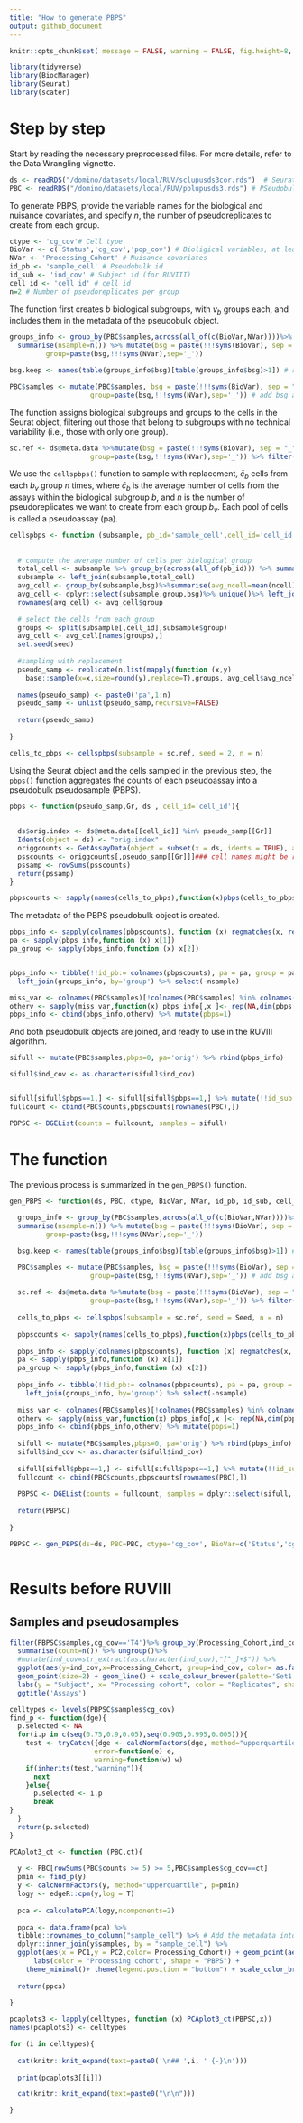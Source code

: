 ```yaml
---
title: "How to generate PBPS"
output: github_document
---
```


```r
knitr::opts_chunk$set( message = FALSE, warning = FALSE, fig.height=8, fig.width=11)

library(tidyverse)
library(BiocManager)
library(Seurat)
library(scater)


```

# Step by step 

Start by reading the necessary preprocessed files. For more details, refer to the Data Wrangling vignette.

```r

ds <- readRDS("/domino/datasets/local/RUV/sclupusds3cor.rds")  # Seurat object with the single cell information, a cell id must be included in the metadata
PBC <- readRDS("/domino/datasets/local/RUV/pblupusds3.rds") # PSeudobulk object

```

To generate PBPS, provide the variable names for the biological and nuisance covariates, and specify $n$, the number of pseudoreplicates to create from each group.

```r

ctype <- 'cg_cov'# Cell type 
BioVar <- c('Status','cg_cov','pop_cov') # Bioligical variables, at least cell type and factor of interest
NVar <- 'Processing_Cohort' # Nuisance covariates
id_pb <- 'sample_cell' # Pseudobulk id
id_sub <- 'ind_cov' # Subject id (for RUVIII)
cell_id <- 'cell_id' # cell id
n=2 # Number of pseudoreplicates per group

```

The function first creates $b$ biological subgroups, with $v_b$ groups each, and includes them in the metadata of the pseudobulk object.

```r

groups_info <- group_by(PBC$samples,across(all_of(c(BioVar,NVar))))%>%
  summarise(nsample=n()) %>% mutate(bsg = paste(!!!syms(BioVar), sep = "_"),
         group=paste(bsg,!!!syms(NVar),sep='_'))

bsg.keep <- names(table(groups_info$bsg)[table(groups_info$bsg)>1]) # remove bsg with only 1 group

PBC$samples <- mutate(PBC$samples, bsg = paste(!!!syms(BioVar), sep = "_"),
                    group=paste(bsg,!!!syms(NVar),sep='_')) # add bsg and group info

```

The function assigns biological subgroups and groups to the cells in the Seurat object, filtering out those that belong to subgroups with no technical variability (i.e., those with only one group).

```r
sc.ref <- ds@meta.data %>%mutate(bsg = paste(!!!syms(BioVar), sep = "_"),
                    group=paste(bsg,!!!syms(NVar),sep='_')) %>% filter(bsg %in% bsg.keep)

```

We use the `cellspbps()` function to sample with replacement, $\bar c_b$ cells from each $b_v$ group $n$ times, where $\bar c_b$ is the average number of cells from the assays within the biological subgroup $b$, and $n$ is the number of pseudoreplicates we want to create from each group $b_v$. Each pool of cells is called a pseudoassay (pa).

```r

cellspbps <- function (subsample, pb_id='sample_cell',cell_id='cell_id', seed = 1,n=1){
  
  
  # compute the average number of cells per biological group
  total_cell <- subsample %>% group_by(across(all_of(pb_id))) %>% summarise(ncell=n())
  subsample <- left_join(subsample,total_cell)
  avg_cell <- group_by(subsample,bsg)%>%summarise(avg_ncell=mean(ncell))
  avg_cell <- dplyr::select(subsample,group,bsg)%>% unique()%>% left_join(avg_cell,by='bsg')
  rownames(avg_cell) <- avg_cell$group
  
  # select the cells from each group
  groups <- split(subsample[,cell_id],subsample$group)
  avg_cell <- avg_cell[names(groups),]
  set.seed(seed)
  
  #sampling with replacement
  pseudo_samp <- replicate(n,list(mapply(function (x,y) 
    base::sample(x=x,size=round(y),replace=T),groups, avg_cell$avg_ncell, SIMPLIFY = F)))
  
  names(pseudo_samp) <- paste0('pa',1:n)
  pseudo_samp <- unlist(pseudo_samp,recursive=FALSE)
  
  return(pseudo_samp)
  
}

cells_to_pbps <- cellspbps(subsample = sc.ref, seed = 2, n = n)

```

Using the Seurat object and the cells sampled in the previous step, the `pbps()` function aggregates the counts of each pseudoassay into a pseudobulk pseudosample (PBPS).

```r

pbps <- function(pseudo_samp,Gr, ds , cell_id='cell_id'){
  
  
  ds$orig.index <- ds@meta.data[[cell_id]] %in% pseudo_samp[[Gr]]
  Idents(object = ds) <- "orig.index"
  origgcounts <- GetAssayData(object = subset(x = ds, idents = TRUE), assay = "originalexp", slot = "counts")
  psscounts <- origgcounts[,pseudo_samp[[Gr]]]### cell names might be repeated, this does the trick
  pssamp <- rowSums(psscounts)
  return(pssamp)
}

pbpscounts <- sapply(names(cells_to_pbps),function(x)pbps(cells_to_pbps,Gr=x,ds=ds))

```

The metadata of the PBPS pseudobulk object is created.

```r

pbps_info <- sapply(colnames(pbpscounts), function (x) regmatches(x, regexpr("\\.", x), invert = TRUE))
pa <- sapply(pbps_info,function (x) x[1])
pa_group <- sapply(pbps_info,function (x) x[2])


pbps_info <- tibble(!!id_pb:= colnames(pbpscounts), pa = pa, group = pa_group) %>%
  left_join(groups_info, by='group') %>% select(-nsample)

miss_var <- colnames(PBC$samples)[!colnames(PBC$samples) %in% colnames(pbps_info) ]
otherv <- sapply(miss_var,function(x) pbps_info[,x ]<- rep(NA,dim(pbps_info)[1]))
pbps_info <- cbind(pbps_info,otherv) %>% mutate(pbps=1)

```

And both pseudobulk objects are joined, and ready to use in the RUVIII algorithm.

```r

sifull <- mutate(PBC$samples,pbps=0, pa='orig') %>% rbind(pbps_info)

sifull$ind_cov <- as.character(sifull$ind_cov)


sifull[sifull$pbps==1,] <- sifull[sifull$pbps==1,] %>% mutate(!!id_sub:= paste(!!!syms(setdiff(BioVar, ctype)), sep = "_"))
fullcount <- cbind(PBC$counts,pbpscounts[rownames(PBC),])

PBPSC <- DGEList(counts = fullcount, samples = sifull)

```
# The function

The previous process is summarized in the `gen_PBPS()` function.

```r

gen_PBPS <- function(ds, PBC, ctype, BioVar, NVar, id_pb, id_sub, cell_id, n=2, Seed=2 ){
  
  groups_info <- group_by(PBC$samples,across(all_of(c(BioVar,NVar))))%>%
  summarise(nsample=n()) %>% mutate(bsg = paste(!!!syms(BioVar), sep = "_"),
         group=paste(bsg,!!!syms(NVar),sep='_'))

  bsg.keep <- names(table(groups_info$bsg)[table(groups_info$bsg)>1]) # remove bsg with only 1 group

  PBC$samples <- mutate(PBC$samples, bsg = paste(!!!syms(BioVar), sep = "_"),
                    group=paste(bsg,!!!syms(NVar),sep='_')) # add bsg and group info
  
  sc.ref <- ds@meta.data %>%mutate(bsg = paste(!!!syms(BioVar), sep = "_"),
                    group=paste(bsg,!!!syms(NVar),sep='_')) %>% filter(bsg %in% bsg.keep)
  
  cells_to_pbps <- cellspbps(subsample = sc.ref, seed = Seed, n = n)
  
  pbpscounts <- sapply(names(cells_to_pbps),function(x)pbps(cells_to_pbps,Gr=x,ds=ds))
  
  pbps_info <- sapply(colnames(pbpscounts), function (x) regmatches(x, regexpr("\\.", x), invert = TRUE))
  pa <- sapply(pbps_info,function (x) x[1])
  pa_group <- sapply(pbps_info,function (x) x[2])
  
  pbps_info <- tibble(!!id_pb:= colnames(pbpscounts), pa = pa, group = pa_group) %>%
    left_join(groups_info, by='group') %>% select(-nsample)
  
  miss_var <- colnames(PBC$samples)[!colnames(PBC$samples) %in% colnames(pbps_info) ]
  otherv <- sapply(miss_var,function(x) pbps_info[,x ]<- rep(NA,dim(pbps_info)[1]))
  pbps_info <- cbind(pbps_info,otherv) %>% mutate(pbps=1)
  
  sifull <- mutate(PBC$samples,pbps=0, pa='orig') %>% rbind(pbps_info)
  sifull$ind_cov <- as.character(sifull$ind_cov)
  
  sifull[sifull$pbps==1,] <- sifull[sifull$pbps==1,] %>% mutate(!!id_sub:= paste(!!!syms(setdiff(BioVar, ctype)), sep = "_"))
  fullcount <- cbind(PBC$counts,pbpscounts[rownames(PBC),])
  
  PBPSC <- DGEList(counts = fullcount, samples = dplyr::select(sifull, -lib.size, -norm.factors))
  
  return(PBPSC)
  
}


```


```r

PBPSC <- gen_PBPS(ds=ds, PBC=PBC, ctype='cg_cov', BioVar=c('Status','cg_cov','pop_cov'), NVar='Processing_Cohort', id_pb='sample_cell', id_sub='ind_cov', cell_id='cell_id', n=2, Seed=2 )
  
```


# Results before RUVIII {.tabset}

## Samples and pseudosamples

```r

filter(PBPSC$samples,cg_cov=='T4')%>% group_by(Processing_Cohort,ind_cov,pop_cov,Age,Status,pbps) %>%
  summarise(count=n()) %>% ungroup()%>% 
  #mutate(ind_cov=str_extract(as.character(ind_cov),"[^_]+$")) %>%
  ggplot(aes(y=ind_cov,x=Processing_Cohort, group=ind_cov, color= as.factor(count),shape=as.factor(pbps))) +
  geom_point(size=2) + geom_line() + scale_colour_brewer(palette='Set1') +
  labs(y = "Subject", x= "Processing cohort", color = "Replicates", shape='PBPS')+ theme_minimal()+
  ggtitle('Assays')

```

```r

celltypes <- levels(PBPSC$samples$cg_cov)
find_p <- function(dge){
  p.selected <- NA
  for(i.p in c(seq(0.75,0.9,0.05),seq(0.905,0.995,0.005))){
    test <- tryCatch({dge <- calcNormFactors(dge, method="upperquartile",p=i.p)}, # p=0.975
                     error=function(e) e,
                     warning=function(w) w)
    if(inherits(test,"warning")){
      next
    }else{
      p.selected <- i.p
      break
}
  }
  return(p.selected)
}

PCAplot3_ct <- function (PBC,ct){
  
  y <- PBC[rowSums(PBC$counts >= 5) >= 5,PBC$samples$cg_cov==ct]
  pmin <- find_p(y)
  y <- calcNormFactors(y, method="upperquartile", p=pmin)
  logy <- edgeR::cpm(y,log = T)
  
  pca <- calculatePCA(logy,ncomponents=2)
  
  ppca <- data.frame(pca) %>%
  tibble::rownames_to_column("sample_cell") %>% # Add the metadata into this data frame; match by sample IDs
  dplyr::inner_join(y$samples, by = "sample_cell") %>% 
  ggplot(aes(x = PC1,y = PC2,color= Processing_Cohort)) + geom_point(aes(shape= as.factor(pbps)),size=3) + 
      labs(color = "Processing cohort", shape = "PBPS") + 
    theme_minimal()+ theme(legend.position = "bottom") + scale_color_brewer(palette='Set1')
    
  return(ppca)
  
}

pcaplots3 <- lapply(celltypes, function (x) PCAplot3_ct(PBPSC,x))
names(pcaplots3) <- celltypes

```



```r
for (i in celltypes){
  
  cat(knitr::knit_expand(text=paste0('\n## ',i, ' {-}\n')))
  
  print(pcaplots3[[i]])

  cat(knitr::knit_expand(text=paste0("\n\n")))

}
```

